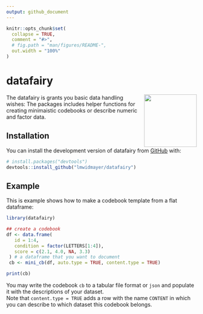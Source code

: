 ```yaml
---
output: github_document
---
```


<!-- README.md is generated from README.Rmd. Please edit that file -->

```r
knitr::opts_chunk$set(
  collapse = TRUE,
  comment = "#>",
  # fig.path = "man/figures/README-",
  out.width = "100%"
)
```

# datafairy

<!-- badges: start -->
<!-- badges: end -->

<img src="man/figures/logo.svg" align="right" height="139" />

The datafairy is grants you basic data handling wishes: The packages includes helper functions for creating minimaistic codebooks or describe numeric and factor data.  


## Installation

You can install the development version of datafairy from [GitHub](https://github.com/) with:

``` r
# install.packages("devtools")
devtools::install_github("lmwidmayer/datafairy")
```

## Example

This is example shows how to make a codebook template from a flat dataframe:

```r
library(datafairy)

## create a codebook
df <- data.frame(
   id = 1:4,
   condition = factor(LETTERS[1:4]),
   score = c(2.1, 4.0, NA, 3.3)
 ) # a dataframe that you want to document
 cb <- mini_cb(df, auto.type = TRUE, content.type = TRUE)

print(cb)
```

You may write the codebook `cb` to a tabular file format or `json` and populate it with the descriptions of your dataset.  
Note that `content.type = TRUE` adds a row with the name `CONTENT` in which you can describe to which dataset this codebook belongs.  

<!-- devtools::build_readme() -->

